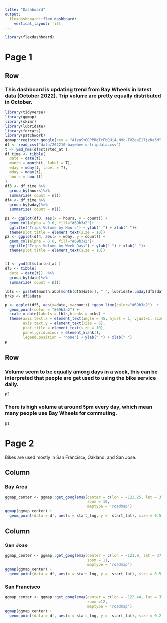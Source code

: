 ```yaml
---
title: "Dashboard"
output: 
  flexdashboard::flex_dashboard:
    vertical_layout: fill
---
```


```r
library(flexdashboard)
```


Page 1 {data-orientation=rows}
===================================== 

Row
-----------------------------------------------------------------------

### This dashboard is updating trend from Bay Wheels in latest data (October 2022). Trip volume are pretty equally distributed in October.

```r
library(tidyverse)
library(ggmap)
library(skimr)
library(lubridate)
library(forcats)
library(patchwork)
ggmap::register_google(key = "AIzaSyCGPPRgTcFbQUi4LNVc-TVZaaE17jzDa5M")
df <- read_csv("data/202210-baywheels-tripdata.csv")
t <- ymd_hms(df$started_at )
df_time <- tibble(
  date = date(t),
  month = month(t, label = T),
  wday = wday(t, label = T),
  mday = mday(t),
  hours = hour(t)
)
df3 <- df_time %>% 
  group_by(hours)%>%
  summarize( count = n())
df4 <- df_time %>% 
  group_by(wday)%>%
  summarize( count = n())

p1 <- ggplot(df3, aes(x = hours, y = count)) + 
  geom_col(alpha = 0.6, fill="#69b3a2")+ 
  ggtitle("Trips Volume by Hours") + ylab(" ") + xlab(" ")+
  theme(plot.title = element_text(size = 10))
p2 <- ggplot(df4, aes(x = wday, y = count)) + 
  geom_col(alpha = 0.6, fill="#69b3a2")+ 
  ggtitle("Trips Volume by Week Days") + ylab(" ") + xlab(" ")+
  theme(plot.title = element_text(size = 10))


t1 <- ymd(df$started_at )
df5 <- tibble(
  date = date(t))  %>%
  group_by(date)%>%
  summarize( count = n())

lbls <- paste0(month.abb[month(df5$date)], " ", lubridate::mday(df5$date) )
brks <- df5$date 

p <- ggplot(df5, aes(x=date, y=count)) +geom_line(color="#69b3a2")  + 
  geom_point(color = "#69b3a2") +
  scale_x_date(labels = lbls,breaks = brks) +
  theme(axis.text.x = element_text(angle = 45, hjust = 1, vjust=1, size = 6), 
        axis.text.y = element_text(size = 6),
        plot.title = element_text(size = 10),
        panel.grid.minor = element_blank(),
        legend.position = "none") + ylab(" ") + xlab(" ")
p 
```

Row 
-----------------------------------------------------------------------

###  Volume seem to be equally among days in a week, this can be interpreted that people are get used to using the bike service daily.

```r
p2
```

### There is high volume at around 5pm every day, which mean many people use Bay Wheels for commuting.

```r
p1
```

Page 2 {data-orientation=columns}
===================================== 

Bikes are used mostly in San Francisco, Oakland, and San Jose.

    
Column
-------------------------------------
    
### Bay Area
    
```r
ggmap_center <- ggmap::get_googlemap(center = c(lon = -122.25, lat = 37.5), 
                                     zoom = 10,
                                     maptype = 'roadmap')
ggmap(ggmap_center) +
  geom_point(data = df, aes(x = start_lng, y =  start_lat), size = 0.5,  color="#1B4F72", alpha = 0.4,) 
```
   
Column
-------------------------------------
   
### San Jose

```r
ggmap_center <- ggmap::get_googlemap(center = c(lon = -121.9, lat = 37.31), 
                                     zoom = 11,
                                     maptype = 'roadmap')
ggmap(ggmap_center) +
  geom_point(data = df, aes(x = start_lng, y =  start_lat), size = 0.5,  color="#1B4F72", alpha = 0.6,) 
```   
 
### San Francisco
    
```r
ggmap_center <- ggmap::get_googlemap(center = c(lon = -122.44, lat = 37.76), 
                                     zoom =12,
                                     maptype = 'roadmap')
ggmap(ggmap_center) +
  geom_point(data = df, aes(x = start_lng, y =  start_lat), size = 0.2,  color="#1B4F72", alpha = 0.3,) 
```


